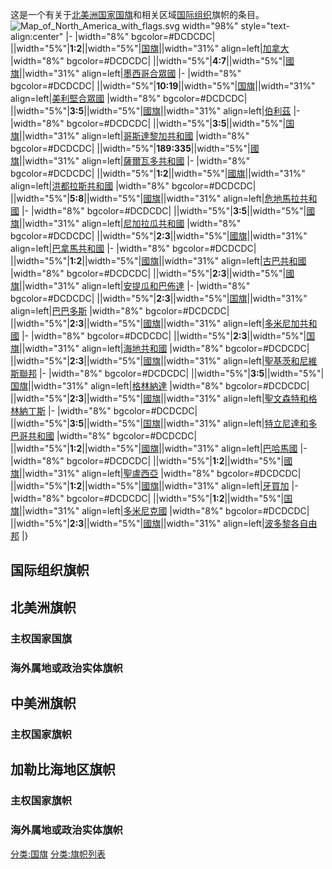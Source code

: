 这是一个有关于[[北美洲|北美洲]][[国家|国家]][[国旗|国旗]]和相关区域[[国际组织|国际组织]]旗帜的条目。
{{Portal|北美洲}}
[[File:Map_of_North_America_with_flags.svg|thumb]]
{{wt}} width="98%" style="text-align:center"
|-
|width="8%" bgcolor=#DCDCDC|{{flagicon|加拿大|size=150px}} ||width="5%"|'''1:2'''||width="5%"|[[加拿大国旗|国旗]]||width="31%" align=left|[[加拿大|加拿大]]
|width="8%" bgcolor=#DCDCDC|{{flagicon|墨西哥|size=150px}} ||width="5%"|'''4:7'''||width="5%"|[[墨西哥国旗|國旗]]||width="31%" align=left|[[墨西哥合眾國|墨西哥合眾國]]
|-
|width="8%" bgcolor=#DCDCDC|{{flagicon|美國|size=150px}} ||width="5%"|'''10:19'''||width="5%"|[[美國国旗|国旗]]||width="31%" align=left|[[美利堅合眾國|美利堅合眾國]]
|width="8%" bgcolor=#DCDCDC|{{flagicon|伯利茲|size=150px}} ||width="5%"|'''3:5'''||width="5%"|[[伯利茲國旗|國旗]]||width="31%" align=left|[[伯利茲|伯利茲]]
|-
|width="8%" bgcolor=#DCDCDC|{{flagicon|哥斯達黎加|size=150px}} ||width="5%"|'''3:5'''||width="5%"|[[哥斯達黎加国旗|国旗]]||width="31%" align=left|[[哥斯達黎加共和國|哥斯達黎加共和國]]
|width="8%" bgcolor=#DCDCDC|{{flagicon|薩爾瓦多|size=150px}} ||width="5%"|'''189:335'''||width="5%"|[[薩爾瓦多國旗|國旗]]||width="31%" align=left|[[薩爾瓦多共和國|薩爾瓦多共和國]]
|-
|width="8%" bgcolor=#DCDCDC|{{flagicon|洪都拉斯|size=150px}} ||width="5%"|'''1:2'''||width="5%"|[[洪都拉斯國旗|國旗]]||width="31%" align=left|[[洪都拉斯共和國|洪都拉斯共和國]]
|width="8%" bgcolor=#DCDCDC|{{flagicon|危地馬拉|size=150px}} ||width="5%"|'''5:8'''||width="5%"|[[危地馬拉國旗|國旗]]||width="31%" align=left|[[危地馬拉共和國|危地馬拉共和國]]
|-
|width="8%" bgcolor=#DCDCDC|{{flagicon|尼加拉瓜|size=150px}} ||width="5%"|'''3:5'''||width="5%"|[[尼加拉瓜國旗|國旗]]||width="31%" align=left|[[尼加拉瓜共和國|尼加拉瓜共和國]]
|width="8%" bgcolor=#DCDCDC|{{flagicon|巴拿馬|size=150px}} ||width="5%"|'''2:3'''||width="5%"|[[巴拿馬國旗|國旗]]||width="31%" align=left|[[巴拿馬共和國|巴拿馬共和國]]
|-
|width="8%" bgcolor=#DCDCDC|{{flagicon|古巴|size=150px}} ||width="5%"|'''1:2'''||width="5%"|[[古巴國旗|國旗]]||width="31%" align=left|[[古巴共和國|古巴共和國]]
|width="8%" bgcolor=#DCDCDC|{{flagicon|安提瓜和巴布達|size=150px}} ||width="5%"|'''2:3'''||width="5%"|[[安提瓜和巴布達國旗|國旗]]||width="31%" align=left|[[安提瓜和巴佈達|安提瓜和巴佈達]]
|-
|width="8%" bgcolor=#DCDCDC|{{flagicon|巴巴多斯|size=150px}} ||width="5%"|'''2:3'''||width="5%"|[[巴巴多斯国旗|国旗]]||width="31%" align=left|[[巴巴多斯|巴巴多斯]]
|width="8%" bgcolor=#DCDCDC|{{flagicon|多米尼加|size=150px}} ||width="5%"|'''2:3'''||width="5%"|[[多米尼加國旗|國旗]]||width="31%" align=left|[[多米尼加共和國|多米尼加共和國]]
|-
|width="8%" bgcolor=#DCDCDC|{{flagicon|海地|size=150px}} ||width="5%"|'''2:3'''||width="5%"|[[海地国旗|国旗]]||width="31%" align=left|[[海地共和國|海地共和國]]
|width="8%" bgcolor=#DCDCDC|{{flagicon|聖基茨和尼維斯|size=150px}} ||width="5%"|'''2:3'''||width="5%"|[[聖基茨和尼維斯國旗|國旗]]||width="31%" align=left|[[聖基茨和尼維斯聯邦|聖基茨和尼維斯聯邦]]
|-
|width="8%" bgcolor=#DCDCDC|{{flagicon|格林納達|size=150px}} ||width="5%"|'''3:5'''||width="5%"|[[格林納達国旗|国旗]]||width="31%" align=left|[[格林納達|格林納達]]
|width="8%" bgcolor=#DCDCDC|{{flagicon|聖文森特和格林納丁斯|size=150px}} ||width="5%"|'''2:3'''||width="5%"|[[聖文森特和格林納丁斯國旗|國旗]]||width="31%" align=left|[[聖文森特和格林納丁斯|聖文森特和格林納丁斯]]
|-
|width="8%" bgcolor=#DCDCDC|{{flagicon|特立尼達和多巴哥|size=150px}} ||width="5%"|'''3:5'''||width="5%"|[[特立尼達和多巴哥国旗|国旗]]||width="31%" align=left|[[特立尼達和多巴哥共和國|特立尼達和多巴哥共和國]]
|width="8%" bgcolor=#DCDCDC|{{flagicon|巴哈馬|size=150px}} ||width="5%"|'''1:2'''||width="5%"|[[巴哈馬國旗|國旗]]||width="31%" align=left|[[巴哈馬國|巴哈馬國]]
|-
|width="8%" bgcolor=#DCDCDC|{{flagicon|聖盧西亞|size=150px}} ||width="5%"|'''1:2'''||width="5%"|[[聖盧西亞國旗|國旗]]||width="31%" align=left|[[聖盧西亞|聖盧西亞]]
|width="8%" bgcolor=#DCDCDC|{{flagicon|牙買加|size=150px}} ||width="5%"|'''1:2'''||width="5%"|[[牙買加國旗|國旗]]||width="31%" align=left|[[牙買加|牙買加]]
|-
|width="8%" bgcolor=#DCDCDC|{{flagicon|多米尼克|size=150px}} ||width="5%"|'''1:2'''||width="5%"|[[多米尼克国旗|国旗]]||width="31%" align=left|[[多米尼克國|多米尼克國]]
|width="8%" bgcolor=#DCDCDC|{{flagicon|波多黎各|size=150px}} ||width="5%"|'''2:3'''||width="5%"|[[波多黎各國旗|國旗]]||width="31%" align=left|[[波多黎各自由邦|波多黎各自由邦]]
|}

==国际组织旗帜==
{{Gallery
|File:Flag of the Andean Community of Nations.svg|<center>[[安第斯共同体|安第斯共同体]]旗帜</center>
|File:Flag of the Caribbean Community (CARICOM).svg|<center>[[加勒比共同体|加勒比共同体]]旗帜</center>
|File:Flag of the Central American Integration System.svg|<center>[[中美洲统合体|中美洲统合体]]旗帜</center>
|File:Flag of NATO.svg|<center>[[北大西洋公约组织|北大西洋公约组织]]旗帜</center>
|File:Flag of the Organization of American States.svg|<center>[[美洲国家组织|美洲国家组织]]旗帜</center>
}}

==北美洲旗帜==
===主权国家国旗===
{{Gallery
|File:Flag of Canada.svg|<center>[[加拿大国旗|加拿大国旗]]<br /><small>''另见：[[加拿大旗帜列表|加拿大旗帜列表]]''</small></center>
|File:Flag of Mexico.svg|<center>[[墨西哥国旗|墨西哥国旗]]</center>
|File:Flag of the United States (Pantone).svg|<center>[[美国国旗|美国国旗]]<br /><small>''另见：[[美国旗帜列表|美国旗帜列表]]''</small></center>
}}
{{clear}}

===海外属地或政治实体旗帜===
{{Gallery
|File:Flag of Bermuda.svg|<center>[[百慕大旗帜|百慕大旗帜]]<br /> ({{flag|英国}})</center> 
|File:Flag of France.svg|<center>[[法国国旗|克利珀顿岛旗帜]]<br />({{flag|法国}})</center>
|File:Flag of Greenland.svg|<center>[[格陵兰旗帜|格陵兰旗帜]]<br /> ({{flag|丹麦}})</center>
|File:Flag of Saint-Pierre and Miquelon.svg|<center>[[圣皮耶与密克隆群岛旗帜|圣皮耶与密克隆群岛旗帜]]（非官方）<br />({{flag|法国}})</center>
}}

==中美洲旗帜==
===主权国家旗帜===
{{Gallery
|File:Flag of Belize.svg|<center>[[伯利兹国旗|伯利兹国旗]]</center>
|File:Flag of Costa Rica (state).svg|<center>[[哥斯达黎加国旗|哥斯达黎加国旗]]</center>
|File:Flag of El Salvador.svg|<center>[[萨尔瓦多国旗|萨尔瓦多国旗]]</center>
|File:Flag of Guatemala.svg|<center>[[危地马拉国旗|危地马拉国旗]]</center>
|File:Flag of Honduras.svg|<center>[[洪都拉斯国旗|洪都拉斯国旗]]</center>
|File:Flag of Nicaragua.svg|<center>[[尼加拉瓜国旗|尼加拉瓜国旗]]</center>
|File:Flag of Panama.svg|<center>[[巴拿马国旗|巴拿马国旗]]</center>
}}

==加勒比海地区旗帜==
===主权国家旗帜===
{{Gallery
|File:Flag of Antigua and Barbuda.svg|<center>[[安提瓜和巴布达国旗|安提瓜和巴布达国旗]]</center>
|File:Flag of the Bahamas.svg|<center>[[巴哈马国旗|巴哈马国旗]]</center>
|File:Flag of Barbados.svg|<center>[[巴巴多斯国旗|巴巴多斯国旗]]<br /><small>''另见：[[巴巴多斯旗帜列表|巴巴多斯旗帜列表]]''</small></center>
|File:Flag of Cuba.svg|<center>[[古巴国旗|古巴国旗]]</center>
|File:Flag of Dominica.svg|<center>[[多米尼克国旗|多米尼克国旗]]</center>
|File:Flag of the Dominican Republic.svg|<center>[[多米尼加共和国国旗|多米尼加共和国国旗]]</center>
|File:Flag of Grenada.svg|<center>[[格林纳达国旗|格林纳达国旗]]</center>
|File:Flag of Haiti.svg|<center>[[海地国旗|海地国旗]]</center>
|File:Flag of Jamaica.svg|<center>[[牙买加国旗|牙买加国旗]] </center>
|File:Flag of Saint Kitts and Nevis.svg|<center>[[圣基茨和尼维斯国旗|圣基茨和尼维斯国旗]]</center>
|File:Flag of Saint Lucia.svg|<center>[[圣卢西亚国旗|圣卢西亚国旗]]</center>
|File:Flag of Saint Vincent and the Grenadines.svg|<center>[[圣文森特和格林纳丁斯国旗|圣文森特和格林纳丁斯国旗]]</center>
|File:Flag of Trinidad and Tobago.svg|<center>[[特立尼达和多巴哥国旗|特立尼达和多巴哥国旗]]</center>
}}

===海外属地或政治实体旗帜===
{{Gallery
|File:Flag of Anguilla.svg|<center>[[安圭拉旗帜|安圭拉旗帜]] <br />({{flag|英国}})</center>
|File:Flag of Aruba.svg|<center>[[阿鲁巴旗帜|阿鲁巴旗帜]]<br /> ({{flag|荷兰}})</center>
|File:Flag of Bonaire.svg|<center>[[博奈尔|博奈尔]][[博奈尔旗帜|旗帜]] <br />({{flag|荷兰}})</center>
|File:Flag of the British Virgin Islands.svg|<center>[[英属维尔京群岛旗帜|英属维尔京群岛旗帜]]<br /> ({{flag|英国}})</center>
|File:Flag of the Cayman Islands.svg|<center> [[開曼群島旗幟|開曼群島]] <br /> ({{flag|英国}})</center>
|File:Flag of Curaçao.svg|<center>[[库拉索旗帜|库拉索旗帜]] <br />({{flag|荷兰}})</center>
|File:Flag of Guadeloupe (local).svg|<center>[[瓜德罗普|瓜德罗普]][[瓜德罗普旗帜|旗帜]]（非官方）<br />({{flag|法国}})</center>
|File:Drapeau aux serpents de la Martinique.svg|<center>[[马提尼克旗帜|马提尼克旗帜]]（非官方） <br />({{flag|法国}})</center>
|File:Flag of Montserrat.svg|<center>[[蒙特塞拉特旗帜|蒙特塞拉特旗帜]] <br />({{flag|英国}}])</center>
|File:Flag of Navassa Island (local).svg|<center>[[纳弗沙岛|纳弗沙岛旗帜]]（非官方）<br />({{flag|美国}})</center>
|File:Flag of Puerto Rico.svg|<center>[[波多黎各旗帜|波多黎各旗帜]]<br /> ({{flag|美国}})</center>
|File:Flag of Saba.svg|<center>[[萨巴_(荷兰)|萨巴]][[萨巴旗帜|旗帜]] <br />({{flag|荷兰}})</center>
|File:Flag of Saint Barthelemy (local).svg|<center>[[圣巴泰勒米岛|圣巴泰勒米岛]][[圣巴泰勒米岛旗帜|旗帜]]（非官方）<br />({{flag|法国}})</center>
|File:Saint-Martin Flag.jpg|<center>[[法属圣马丁|法属圣马丁]][[法属圣马丁旗帜|旗帜]]（非官方）<br />({{flag|法国}})</center>
|File:Flag of Sint Eustatius.svg|<center>[[圣尤斯特歇斯|圣尤斯特歇斯]][[圣尤斯特歇斯旗帜|旗帜]]<br />({{flag|荷兰}})</center>
|File:Flag of Sint Maarten.svg|<center>[[荷属圣马丁|荷属圣马丁]][[荷属圣马丁旗帜|旗帜]] <br />({{flag|荷兰}})</center>
|File:Flag of the Turks and Caicos Islands.svg|<center>[[特克斯和凯科斯群岛旗帜|特克斯和凯科斯群岛旗帜]] <br /> ({{flag|英国}})</center>
|File:Flag of the United States Virgin Islands.svg|<center>[[美属维尔京群岛旗帜|美属维尔京群岛旗帜]]<br /> ({{flag|美国}})</center>
}}

{{Lists of flags}}
{{美洲题目|国旗}}

[[分类:国旗|分类:国旗]]
[[分类:旗帜列表|分类:旗帜列表]]
